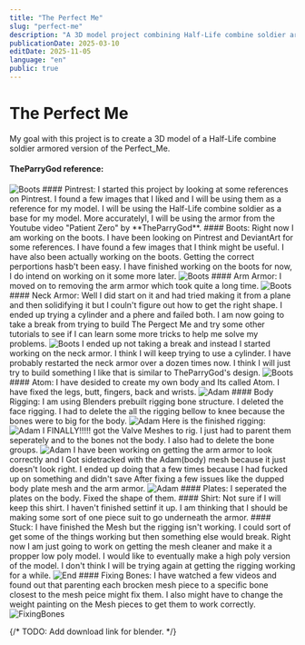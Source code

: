 ```yaml
---
title: "The Perfect Me"
slug: "perfect-me"
description: "A 3D model project combining Half-Life combine soldier armor with a custom character"
publicationDate: 2025-03-10
editDate: 2025-11-05
language: "en"
public: true
---
```


# The Perfect Me
My goal with this project is to create a 3D model of a Half-Life combine soldier armored
version of the Perfect_Me.
#### TheParryGod reference:
<Image src={TheParryGod} alt="Boots" width={500} height={300} />
#### Pintrest:
I started this project by looking at some references on Pintrest. I found a few images that I liked and
I will be using them as a reference for my model. I will be using the Half-Life combine soldier as a base
for my model. More accuratelyl, I will be using the armor from the Youtube video "Patient Zero"
by **TheParryGod**.
#### Boots:
Right now I am working on the boots. I have been looking on Pintrest and DeviantArt for some
references. I have found a few images that I think might be useful.
 I have also been actually working on the boots. Getting the correct perportions hasb't been easy.
 I have finished working on the boots for now, I do intend on working on it some more later.
<Image src={Boots} alt="Boots" width={500} height={300} />
#### Arm Armor:
 I moved on to removing the arm armor which took quite a long time.
<Image src={ArmArmorR} alt="Boots" width={500} height={300} />
#### Neck Armor:
Well I did start on it and had tried making it from a plane and then solidifying it but I couln't figure out
how to get the right shape. I ended up trying a cylinder and a phere and failed both.
I am now going to take a break from trying to build The Pergect Me and try some other tutorials to see if I can
learn some more tricks to help me solve my problems.
<Image src={NeckArmor} alt="Boots" width={500} height={300} />
I ended up not taking a break and instead I started working on the neck armor. I think I will keep trying to 
use a cylinder. I have probably restarted the neck armor over a dozen times now.
I think I will just try to build something I like that is similar to TheParryGod's design.
<Image src={NeckK} alt="Boots" width={500} height={300} />
#### Atom:
I have desided to create my own body and Its called Atom. I have fixed the legs, butt, fingers, back and wrists.
<Image src={Adam} alt="Adam" width={500} height={300} />
#### Body Rigging:
I am using Blenders prebuilt rigging bone structure. I deleted the face rigging. I had to delete the all the rigging bellow to knee
because the bones were to big for the body.
<Image src={BodyRig} alt="Adam" width={500} height={300} />
Here is the finished rigging:
<Image src={BodyRigF} alt="Adam" width={500} height={300} />
I FINALLY!!!!! got the Valve Meshes to rig. I just had to parent them seperately and to the bones not the body.
I also had to delete the bone groups.
<Image src={FinallyRigged} alt="Adam" width={500} height={300} />
I have been working on getting the arm armor to look correctly and I Got sidetracked with the Adam(body) mesh 
because it just doesn't look right. I ended up doing that a few times because I had fucked up on something and didn't save After
fixing a few issues like the dupped body plate mesh and the arm armor.
<Image src={WallHammerRef} alt="Adam" width={500} height={300} />
#### Plates:
I seperated the plates on the body. Fixed the shape of them.
#### Shirt:
Not sure if I will keep this shirt. I haven't finished settinf it up. I am thinking 
that I should be making some sort of one piece suit to go underneath the armor.
#### Stuck:
I have finished the Mesh but the rigging isn't working. I could sort of get some of the things working but then something else
would break. Right now I am just going to work on getting the mesh cleaner and make it a propper low poly model.
I would like to eventually make a high poly version of the model. I don't think I will be trying again at getting the rigging working for a while.
<Image src={End} alt="End" width={500} height={300} />
#### Fixing Bones:
I have watched a few videos and found out that parenting each brocken mesh piece to a specific bone closest to the mesh peice might fix them.
I also might have to change the weight painting on the Mesh pieces to get them to work correctly.
<Image src={FBones} alt="FixingBones" width={500} height={300} />

 {/*
 TODO:
 Add download link for blender.
 */}